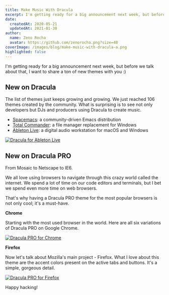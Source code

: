 ```yaml
---
title: Make Music With Dracula
excerpt: I'm getting ready for a big announcement next week, but before we talk about that, I want to share a ton of new themes with you.
date:
  createdAt: 2020-05-21
  updatedAt: 2021-01-30
author:
  name: Zeno Rocha
  avatar: https://github.com/zenorocha.png?size=48
coverImage: /images/blog/make-music-with-dracula-a.png
highlighted: false
---
```


I'm getting ready for a big announcement next week, but before we talk about that, I want to share a ton of new themes with you :)

## New on Dracula

The list of themes just keeps growing and growing. We just reached 106 themes created by the community. What is surprising is to see not only developers but DJs and producers using Dracula to create music.

- [Spacemacs](/spacemacs): a community-driven Emacs distribution
- [Total Commander](/total-commander): a file manager replacement for Windows
- [Ableton Live](/ableton-live): a digital audio workstation for macOS and Windows

[![Dracula for Ableton Live](/images/blog/make-music-with-dracula-a.png)](/ableton-live)

## New on Dracula PRO

From Mosaic to Netscape to IE6.

We all love using browsers to navigate through this crazy world called the internet. We spend a lot of time on our code editors and terminals, but I bet we spend even more time on web browsers.

That's why having a Dracula PRO theme for the most popular browsers is not only cool; it's a must-have.

**Chrome**

Starting with the most used browser in the world. Here are all six variations of Dracula PRO on Google Chrome.

[![Dracula PRO for Chrome](/images/blog/make-music-with-dracula-b.png)](/pro)

**Firefox**

Now let's talk about Mozilla's main project - Firefox. What I love about this theme are the accent colors present on the active tabs and buttons. It's a simple, gorgeous detail.

[![Dracula PRO for Firefox](/images/blog/make-music-with-dracula-c.png)](/pro)

Happy hacking!
